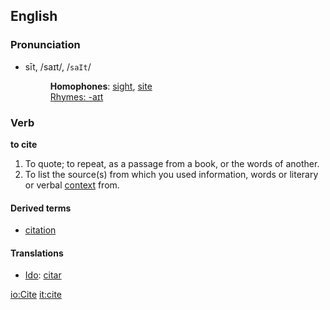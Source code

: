 ==English==
===Pronunciation===
*sīt, /saɪt/, /<tt>saIt</tt>/
*:'''Homophones''': [[sight]], [[site]]
*:[[Rhymes:English:-aɪt|Rhymes: -aɪt]]

===Verb===
'''to cite'''

# To quote; to repeat, as a passage from a book, or the words of another.
# To list the source(s) from which you used information, words or literary or verbal [[context]] from.

====Derived terms====
*[[citation]]

====Translations====
*[[Ido]]: [[citar]]

[[io:Cite]]
[[it:cite]]